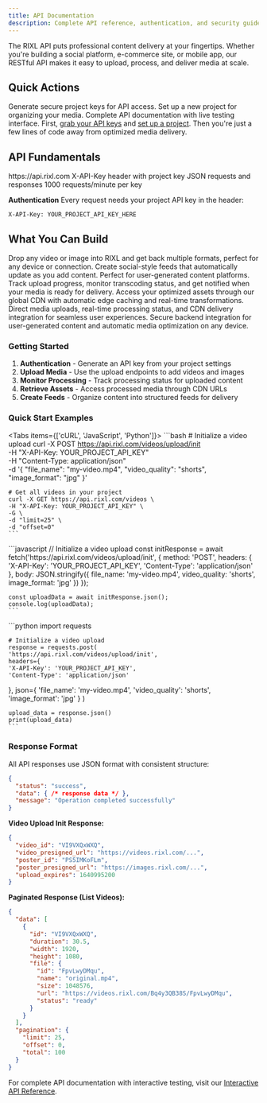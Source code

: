```yaml
---
title: API Documentation
description: Complete API reference, authentication, and security guide for integrating RIXL's media optimization platform
---
```




The RIXL API puts professional content delivery at your fingertips. Whether you're building a social platform, e-commerce site, or mobile app, our RESTful API makes it easy to upload, process, and deliver media at scale.

## Quick Actions

<Columns cols={3}>
  <Card
    title="Get API Keys"
    href="/en/platform/api-documentation/create-key"
    icon="key"
  >
    Generate secure project keys for API access.
  </Card>
  <Card
    title="Create Project"
    href="/en/platform/dashboard/projects/create-project"
    icon="folder-plus"
  >
    Set up a new project for organizing your media.
  </Card>
  <Card
    title="Interactive API Reference"
    href="/en/api"
    icon="code"
  >
    Complete API documentation with live testing interface.
  </Card>
</Columns>

<Callout type="tip" title="Ready to integrate?">
  First, <a href="/en/platform/api-documentation/create-key" className="underline">grab your API keys</a> and <a href="/en/platform/dashboard/projects/overview" className="underline">set up a project</a>. Then you're just a few lines of code away from optimized media delivery.
</Callout>

## API Fundamentals

<Columns cols={4}>
  <Card title="Base URL" icon="globe">
    https://api.rixl.com
  </Card>
  <Card title="Authentication" icon="shield">
    X-API-Key header with project key
  </Card>
  <Card title="Format" icon="file-text">
    JSON requests and responses
  </Card>
  <Card title="Rate Limits" icon="zap">
    1000 requests/minute per key
  </Card>
</Columns>

**Authentication**
Every request needs your project API key in the header:
```
X-API-Key: YOUR_PROJECT_API_KEY_HERE
```

## What You Can Build

<Columns cols={3}>
  <Card title="Smart Media Uploads" icon="upload">
    Drop any video or image into RIXL and get back multiple formats, perfect for any device or connection.
  </Card>
  <Card title="Dynamic Content Feeds" icon="activity">
    Create social-style feeds that automatically update as you add content. Perfect for user-generated content
    platforms.
  </Card>
  <Card title="Real-time Processing" icon="monitor">
    Track upload progress, monitor transcoding status, and get notified when your media is ready for delivery.
  </Card>
  <Card title="Global Media Delivery" icon="zap">
    Access your optimized assets through our global CDN with automatic edge caching and real-time transformations.
  </Card>
  <Card title="Web Applications" icon="monitor">
    Direct media uploads, real-time processing status, and CDN delivery integration for seamless user experiences.
  </Card>
  <Card title="Mobile Apps" icon="smartphone">
    Secure backend integration for user-generated content and automatic media optimization on any device.
  </Card>
</Columns>

### Getting Started

1. **Authentication** - Generate an API key from your project settings
2. **Upload Media** - Use the upload endpoints to add videos and images
3. **Monitor Processing** - Track processing status for uploaded content
4. **Retrieve Assets** - Access processed media through CDN URLs
5. **Create Feeds** - Organize content into structured feeds for delivery

### Quick Start Examples

<Tabs items={['cURL', 'JavaScript', 'Python']}>
  <Tab value="cURL">
    ```bash
    # Initialize a video upload
    curl -X POST https://api.rixl.com/videos/upload/init \
    -H "X-API-Key: YOUR_PROJECT_API_KEY" \
    -H "Content-Type: application/json" \
    -d '{
    "file_name": "my-video.mp4",
    "video_quality": "shorts",
    "image_format": "jpg"
  }'

    # Get all videos in your project
    curl -X GET https://api.rixl.com/videos \
    -H "X-API-Key: YOUR_PROJECT_API_KEY" \
    -G \
    -d "limit=25" \
    -d "offset=0"
    ```
  </Tab>

  <Tab value="JavaScript">
    ```javascript
    // Initialize a video upload
    const initResponse = await fetch('https://api.rixl.com/videos/upload/init', {
    method: 'POST',
    headers: {
    'X-API-Key': 'YOUR_PROJECT_API_KEY',
    'Content-Type': 'application/json'
  },
    body: JSON.stringify({
    file_name: 'my-video.mp4',
    video_quality: 'shorts',
    image_format: 'jpg'
  })
  });

    const uploadData = await initResponse.json();
    console.log(uploadData);
    ```
  </Tab>

  <Tab value="Python">
    ```python
    import requests

    # Initialize a video upload
    response = requests.post(
    'https://api.rixl.com/videos/upload/init',
    headers={
    'X-API-Key': 'YOUR_PROJECT_API_KEY',
    'Content-Type': 'application/json'
  },
    json={
    'file_name': 'my-video.mp4',
    'video_quality': 'shorts',
    'image_format': 'jpg'
  }
    )

    upload_data = response.json()
    print(upload_data)
    ```
  </Tab>
</Tabs>

### Response Format

All API responses use JSON format with consistent structure:

```json
{
  "status": "success",
  "data": { /* response data */ },
  "message": "Operation completed successfully"
}
```

**Video Upload Init Response:**
```json
{
  "video_id": "VI9VXQxWXQ",
  "video_presigned_url": "https://videos.rixl.com/...",
  "poster_id": "PS5IMKoFLm", 
  "poster_presigned_url": "https://images.rixl.com/...",
  "upload_expires": 1640995200
}
```

**Paginated Response (List Videos):**
```json
{
  "data": [
    {
      "id": "VI9VXQxWXQ",
      "duration": 30.5,
      "width": 1920,
      "height": 1080,
      "file": {
        "id": "FpvLwyDMqu",
        "name": "original.mp4",
        "size": 1048576,
        "url": "https://videos.rixl.com/Bq4y3QB38S/FpvLwyDMqu",
        "status": "ready"
      }
    }
  ],
  "pagination": {
    "limit": 25,
    "offset": 0,
    "total": 100
  }
}
```

<Callout type="info">
  For complete API documentation with interactive testing, visit our <a href="/en/api" className="underline">Interactive API Reference</a>.
</Callout>
